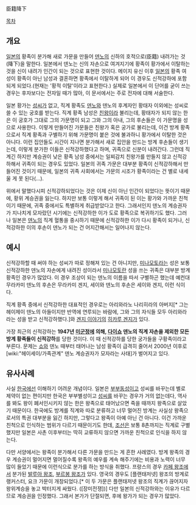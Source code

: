 臣籍降下

[[목차]]

== 개요 ==
[[일본]]의 황족이 분가해 새로 가문을 만들어 [[덴노]]의 신하의 호적으로(臣籍) 내려가는 것(降下)을 말한다. 일본에서 덴노는 신의 자손으로 여겨지기에 황족이 황가에서 이탈하는 것을 신이 내려가 인간이 되는 것으로 표현한 것이다. 메이지 유신 이후 [[일본]]의 황족 여성이 황족이 아닌 남성과 결혼하면 황족에서 이탈하게 되어 이 경우도 신적강하에 포함되게 되었다.(현재는 '황적 이탈'이라고 표현한다.) 실제로 일본에서 이 단어를 굳이 쓰는 경우는 후자보다는 전자일 때가 많아, 이 문서에서는 주로 전자에 대해 서술한다.

일본 황가는 [[성씨]]가 없고, 직계 황족도 [[덴노]]와 덴노의 후계자인 황태자 이외에는 성씨로 쓸 수 있는 궁호를 받는다. 직계 황족 남성은 [[친왕]]이라 불리는데, 황태자가 되지 않는 한은 이 궁호가 그대로 그의 가문명이 되고 그와 그의 아내, 그의 후손들은 이 가문명을 성으로 사용한다. 이렇게 만들어진 가문들은 친왕가 혹은 궁가로 불리는데, 이건 방계 황족으로서 직계 황족과 구별하기 위해 가문명이 붙은 것에 불과하니 황가에서 이탈한 것은 아니다. 이런 집안들도 시간이 지나면 분가해서 새로 집안을 만드는 방계 후손들이 생기는데, 이렇게 분가한 이들은 신적강하했다고 하며, 귀족으로 신분이 내려간다. 그런데 직계긴 하지만 계승권이 낮은 황족 남성 중에서는 일찌감치 친왕가를 만들지 않고 신적강하해서 귀족이 되는 경우도 있었다. 일본의 귀족 가문은 대부분 황족이 신적강하해서 만들어진 것이기 때문에, 일본의 귀족 사회에서는 가문의 시조가 황족이라는 건 별로 내세울 게 못 된다(...).

위에서 말했다시피 신적강하되었다는 것은 이제 신이 아닌 인간이 되었다는 뜻이기 때문에, 황위 계승권을 잃는다. 하지만 보통 이렇게 해서 귀족이 된 이는 황가와 가까운 친척이기 때문에, 귀족 중에서도 특별하게 취급받았다고 한다. 그래서인지 덴노의 계승권자가 지나치게 모자랐던 시기에는 신적강하한 이가 도로 황족으로 복귀하기도 했다. 그러나 일본은 [[덴노]]의 직계 혈통을 중시하기 때문에 신적강하한 이가 다시 황족이 되거나, 신적강하한 이의 후손이 덴노가 되는 건 어지간해서는 일어나지 않는다.

== 예시 ==
신적강하할 때 써야 하는 성씨가 따로 정해져 있는 건 아니지만, [[미나모토]]라는 성은 보통 신적강하한 덴노의 자손에게 내려진 성이라서 [[미나모토]]란 성을 쓰는 귀족은 대부분 방계 황족인 경우가 많았다. 이 경우 조상이 되는 덴노의 이름을 따서 구별하곤 했는데 예컨대 무라카미 덴노의 후손은 무라카미 겐지, 세이와 덴노의 후손은 세이와 겐지, 이런 식이다.

직계 황족 중에서 신적강하한 대표적인 경우로는 아리와라노 나리히라의 아버지[* 그는 헤이제이 덴노의 아들이지만 반역에 연루되는 바람에, 그와 그의 자식들 모두 아리와라라는 성을 받고 신적강하했다.]와 [[겐지 이야기]]의 [[히카루 겐지]]가 있다.

가장 최근의 신적강하는 '''1947년 [[미군정]]에 의해, [[다이쇼]] 덴노의 직계 자손을 제외한 모든 방계 황족들이 신적강하'''를 당한 것이다. 이 때 신적강하를 당한 궁가들을 구황족이라고 부른다. 문제는 [[쇼와]] 덴노 때부터 태어나는 남성 황족이 급격히 줄어서 2000년 이후로 [wiki:"헤이세이/가족관계" 덴노 계승권자가 모자라는 사태]가 벌어지고 있다.

== 유사사례 ==
사실 [[한국]]에선 이해하기 어려운 개념이다. 일본은 [[부부동성]]이고 성씨를 바꾸는데 별로 제약이 없는 편이지만 한국은 부부별성이고 [[성씨]]를 바꾸는 경우가 거의 없는데다, 역사를 봐도 왕이 폐서인시키지 않는 한은 왕족으로 태어났으면 죽을 때까지 왕족으로 살았기 때문이다. 한국에도 방계를 직계와 따로 분류하고 너무 멀어진 방계는 사실상 왕족으로서의 특권 대부분을 잃긴 하지만, 그렇다고 왕족이 아예 아닌 건 아니다. 이건 가까운 친척으로 인식하는 범위가 다르기 때문이기도 한데, [[조선]]은 보통 8촌까지는 직계로 구별했지만 일본은 사촌 이후부터는 딱히 교류하지 않으면 가까운 친척으로 인식을 하지 않는다.

다만 서양에서는 왕족이 분가해서 다른 가문을 만드는 게 흔한 사례였다. 방계 왕족의 경우 계승권이 멀어지면 멀어질수록 왕족의 예우를 계속 해주기에는 비용과 노력이 너무 많이 들었기 때문에 이런식으로 분가를 하는 방식을 취했다. 프랑스의 경우 [[카페 왕조]]에서 분가된 [[발루아 왕조]], [[부르봉 왕조]]가 있다. 영국의 경우도 [플랜태저넷] 왕조의 방계로 랭커스터, 요크 가문이 개창되었다.[* 이 두 가문은 플랜태저넷 왕조의 직계가 끊어지자 왕위계승을 놓고 박터지게 싸웠다. ([장미전쟁])] 다만 일본의 신적강하와는 이유가 다르므로 계승권을 인정했다. 그래서 본가가 단절되면, 후에 왕가가 되는 경우가 많았다.
